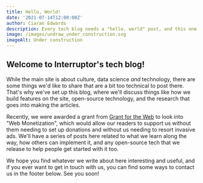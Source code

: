 ```yaml
---
title: Hello, World!
date: '2021-07-14T12:00:00Z'
author: Ciaran Edwards
description: Every tech blog needs a "hello, world" post, and this one is ours.
image: /images/undraw_under_construction.svg
imageAlt: Under construction
---
```


## Welcome to Interruptor's tech blog!

While the main site is about culture, data science _and_ technology, there are some things we'd like to share that are a bit too technical to post there. That's why we've set up this blog, where we'll discuss things like how we build features on the site, open-source technology, and the research that goes into making the articles.

Recently, we were awarded a grant from [Grant for the Web](https://grantfortheweb.org) to look into "Web Monetization", which would allow our readers to support us without them needing to set up donations and without us needing to resort invasive ads. We'll have a series of posts here related to what we learn along the way, how others can implement it, and any open-source tech that we release to help people get started with it too.

We hope you find whatever we write about here interesting and useful, and if you ever want to get in touch with us, you can find some ways to contact us in the footer below. See you soon!
